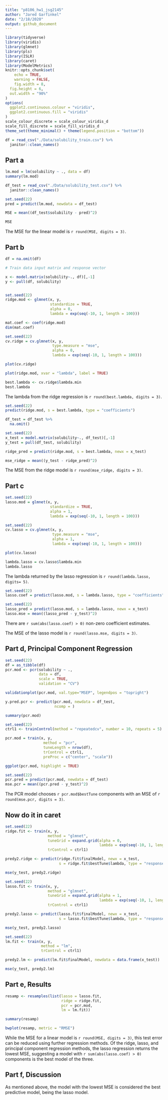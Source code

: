 ```yaml
---
title: "p8106_hw1_jsg2145"
author: "Jared Garfinkel"
date: "2/18/2020"
output: github_document
---
```


```r
library(tidyverse)
library(viridis)
library(glmnet)
library(pls)
library(ISLR)
library(caret)
library(ModelMetrics)
knitr::opts_chunk$set(
	echo = TRUE,
	warning = FALSE,
	fig.width = 8, 
  fig.height = 6,
  out.width = "90%"
)
options(
  ggplot2.continuous.colour = "viridis",
  ggplot2.continuous.fill = "viridis"
)
scale_colour_discrete = scale_colour_viridis_d
scale_fill_discrete = scale_fill_viridis_d
theme_set(theme_minimal() + theme(legend.position = "bottom"))
```

```r
df = read_csv("./Data/solubility_train.csv") %>% 
  janitor::clean_names()
```

## Part a

```r
lm.mod = lm(solubility ~ ., data = df)
summary(lm.mod)
```

```r
df_test = read_csv("./Data/solubility_test.csv") %>% 
  janitor::clean_names()

set.seed(22)
pred = predict(lm.mod, newdata = df_test)

MSE = mean((df_test$solubility - pred)^2)

MSE
```
The MSE for the linear model is `r round(MSE, digits = 3)`.

## Part b

```r
df = na.omit(df)

# Train data input matrix and response vector

x <- model.matrix(solubility~., df)[,-1]
y <- pull(df, solubility)


set.seed(22)
ridge.mod <- glmnet(x, y, 
                    standardize = TRUE, 
                    alpha = 0,
                    lambda = exp(seq(-10, 1, length = 100)))

mat.coef <- coef(ridge.mod)
dim(mat.coef)

set.seed(22)
cv.ridge = cv.glmnet(x, y, 
                     type.measure = "mse", 
                     alpha = 0, 
                     lambda = exp(seq(-10, 1, length = 100)))

plot(cv.ridge)
```

```r
plot(ridge.mod, xvar = "lambda", label = TRUE)
```

```r
best.lambda <- cv.ridge$lambda.min
best.lambda
```

The lambda from the ridge regression is `r round(best.lambda, digits = 3)`.

```r
set.seed(22)
predict(ridge.mod, s = best.lambda, type = "coefficients")
```

```r
df_test = df_test %>% 
  na.omit()

set.seed(22)
x_test = model.matrix(solubility~., df_test)[,-1]
y_test = pull(df_test, solubility)

ridge_pred = predict(ridge.mod, s = best.lambda, newx = x_test)

mse_ridge = mean((y_test - ridge_pred)^2)
```

The MSE from the ridge model is `r round(mse_ridge, digits = 3)`.

## Part c

```r
set.seed(22)
lasso.mod = glmnet(x, y, 
                    standardize = TRUE, 
                    alpha = 1,
                    lambda = exp(seq(-10, 1, length = 100)))
```

```r
set.seed(22)
cv.lasso = cv.glmnet(x, y, 
                     type.measure = "mse", 
                     alpha = 1, 
                     lambda = exp(seq(-10, 1, length = 100)))

plot(cv.lasso)
```

```r
lambda.lasso = cv.lasso$lambda.min
lambda.lasso
```

The lambda returned by the lasso regression is `r round(lambda.lasso, digits= 5)`.

```r
set.seed(22)
lasso.coef = predict(lasso.mod, s = lambda.lasso, type = "coefficients")
```

```r
set.seed(22)
lasso_pred = predict(lasso.mod, s = lambda.lasso, newx = x_test)
lasso.mse = mean((lasso_pred - y_test)^2)
```

There are `r sum(abs(lasso.coef) > 0)` non-zero coefficient estimates.

The MSE of the lasso model is `r round(lasso.mse, digits = 3)`.

## Part d, Principal Component Regression

```r
set.seed(22)
df = as_tibble(df)
pcr.mod <- pcr(solubility ~ .,
               data = df,
               scale = TRUE, 
               validation = "CV")

validationplot(pcr.mod, val.type="MSEP", legendpos = "topright")

y.pred.pcr <- predict(pcr.mod, newdata = df_test, 
                      ncomp = )

summary(pcr.mod)
```

```r
set.seed(22)
ctrl1 <- trainControl(method = "repeatedcv", number = 10, repeats = 5)

pcr.mod = train(x, y,
                 method = "pcr",
                 tuneLength = nrow(df),
                 trControl = ctrl1,
                 preProc = c("center", "scale"))
```

```r
ggplot(pcr.mod, highlight = TRUE)
```

```r
set.seed(22)
pcr.pred = predict(pcr.mod, newdata = df_test)
mse.pcr = mean((pcr.pred - y_test)^2)
```

The PCR model chooses `r pcr.mod$bestTune` components with an MSE of `r round(mse.pcr, digits = 3)`.

## Now do it in caret

```r
set.seed(22)
ridge.fit <- train(x, y,
                   method = "glmnet",
                   tuneGrid = expand.grid(alpha = 0, 
                                          lambda = exp(seq(-10, 1, length = 100))),
                   trControl = ctrl1)

predy2.ridge <- predict(ridge.fit$finalModel, newx = x_test, 
                        s = ridge.fit$bestTune$lambda, type = "response")

mse(y_test, predy2.ridge)

set.seed(22)
lasso.fit <- train(x, y,
                   method = "glmnet",
                   tuneGrid = expand.grid(alpha = 1, 
                                          lambda = exp(seq(-10, 1, length = 100))),
                   trControl = ctrl1)

predy2.lasso <- predict(lasso.fit$finalModel, newx = x_test, 
                        s = lasso.fit$bestTune$lambda, type = "response")

mse(y_test, predy2.lasso)

set.seed(22)
lm.fit <- train(x, y,
                method = "lm",
                trControl = ctrl1)

predy2.lm <- predict(lm.fit$finalModel, newdata = data.frame(x_test))

mse(y_test, predy2.lm)
```


## Part e, Results

```r
resamp <- resamples(list(lasso = lasso.fit, 
                         ridge = ridge.fit, 
                         pcr = pcr.mod,
                         lm = lm.fit))

summary(resamp)

bwplot(resamp, metric = "RMSE")
```


While the MSE for a linear model is `r round(MSE, digits = 3)`, this test error can be reduced using further regression methods. Of the ridge, lasso, and principal component regression methods, the lasso regression returns the lowest MSE, suggesting a model with `r sum(abs(lasso.coef) > 0)` components is the best model of the three.

## Part f, Discussion

As mentioned above, the model with the lowest MSE is considered the best predictive model, being the lasso model.
